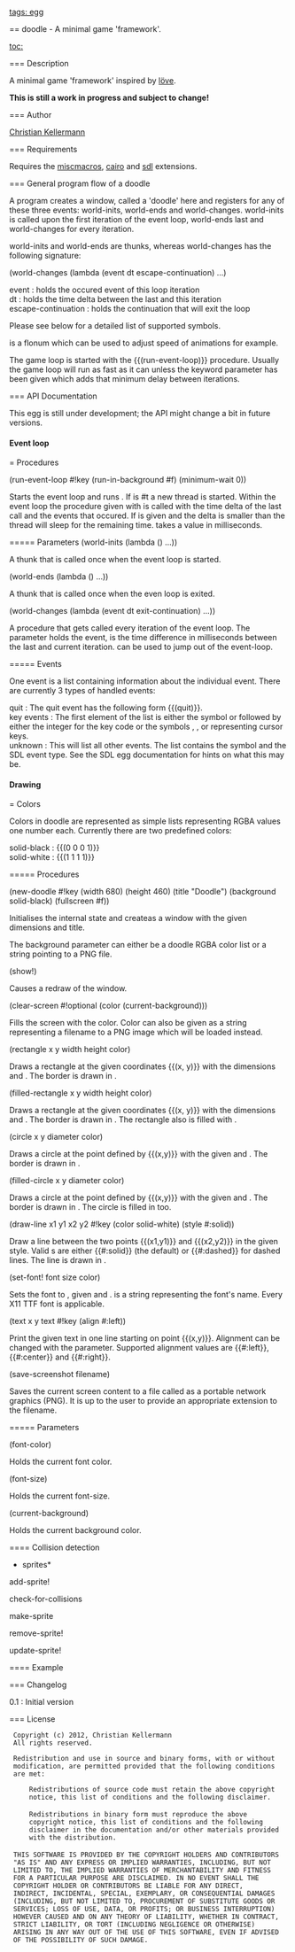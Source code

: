 [[tags: egg]]

== doodle - A minimal game 'framework'.

[[toc:]]

=== Description

A minimal game 'framework' inspired by [[http://love2d.org/|löve]].

'''This is still a work in progress and subject to change!'''

=== Author

[[/users/christian-kellermann|Christian Kellermann]]

=== Requirements

Requires the [[miscmacros]], [[cairo]] and [[sdl]] extensions.

=== General program flow of a doodle

A program creates a window, called a 'doodle' here and registers for
any of these three events: world-inits, world-ends and
world-changes. world-inits is called upon the first iteration of the
event loop, world-ends last and world-changes for every iteration.

world-inits and world-ends are thunks, whereas world-changes has the
following signature:

<procedure>(world-changes (lambda (event dt escape-continuation) ...)</procedure>

; event : holds the occured event of this loop iteration
; dt : holds the time delta between the last and this iteration
; escape-continuation : holds the continuation that will exit the loop

Please see below for a detailed list of supported {{event}} symbols.

{{dt}} is a flonum which can be used to adjust speed of animations for
example.

The game loop is started with the {{(run-event-loop)}} procedure.
Usually the game loop will run as fast as it can unless the keyword
parameter {{minimum-wait}} has been given which adds that minimum
delay between iterations.

=== API Documentation

This egg is still under development; the API might change a bit in
future versions.

==== Event loop
===== Procedures
<procedure>(run-event-loop #!key (run-in-background #f) (minimum-wait 0))</procedure>

Starts the event loop and runs {{world-inits}}. If
{{run-in-background}} is #t a new thread is started. Within the event
loop the procedure given with {{world-changes}} is called with the
time delta of the last call and the events that occured. If
{{minimum-wait}} is given and the delta is smaller than
{{minimum-wait}} the thread will sleep for the remaining
time. {{minimum-wait}} takes a value in milliseconds.

===== Parameters
<parameter>(world-inits (lambda () ...))</parameter>

A thunk that is called once when the event loop is started.

<parameter>(world-ends (lambda () ...))</parameter>

A thunk that is called once when the even loop is exited.

<parameter>(world-changes (lambda (event dt exit-continuation) ...))</parameter>

A procedure that gets called every iteration of the event loop. The
{{event}} parameter holds the event, {{dt}} is the time difference in
milliseconds between the last and current
iteration. {{exit-continuation}} can be used to jump out of the
event-loop.

===== Events

One event is a list containing information about the individual
event. There are currently 3 types of handled events:

; quit : The quit event has the following form {{(quit)}}.
; key events : The first element of the list is either the symbol {{pressed}} or {{released}} followed by either the integer for the key code or the symbols {{up}}, {{down}}, {{left}} or {{right}} representing cursor keys.
; unknown : This will list all other events. The list contains the symbol {{unknown}} and the SDL event type. See the SDL egg documentation for hints on what this may be.

==== Drawing
===== Colors

Colors in doodle are represented as simple lists representing RGBA
values one number each. Currently there are two predefined colors:

; solid-black : {{(0 0 0 1)}}
; solid-white : {{(1 1 1 1)}}

===== Procedures

<procedure>(new-doodle #!key (width 680) (height 460) (title "Doodle") (background solid-black) (fullscreen #f))</procedure>

Initialises the internal state and createas a window with the given
dimensions and title.

The background parameter can either be a doodle RGBA color list or a
string pointing to a PNG file.

<procedure>(show!)</procedure>

Causes a redraw of the window.

<procedure>(clear-screen #!optional (color (current-background)))</procedure>

Fills the screen with the {{current-background}} color. Color can
also be given as a string representing a filename to a PNG image which
will be loaded instead.

<procedure>(rectangle x y width height color)</procedure>

Draws a rectangle at the given coordinates {{(x, y)}} with the
dimensions {{width}} and {{height}}. The border is drawn in {{color}}.

<procedure>(filled-rectangle x y width height color)</procedure>

Draws a rectangle at the given coordinates {{(x, y)}} with the
dimensions {{width}} and {{height}}. The border is drawn in
{{color}}. The rectangle also is filled with {{color}}.

<procedure>(circle x y diameter color)</procedure>

Draws a circle at the point defined by {{(x,y)}} with the given
{{diameter}} and {{color}}. The border is drawn in {{color}}.

<procedure>(filled-circle x y diameter color)</procedure>

Draws a circle at the point defined by {{(x,y)}} with the given
{{diameter}} and {{color}}. The border is drawn in {{color}}. The
circle is filled in {{color}} too.

<procedure>(draw-line x1 y1 x2 y2 #!key (color solid-white) (style #:solid))</procedure>

Draw a line between the two points {{(x1,y1)}} and {{(x2,y2)}} in the
given style. Valid {{style}}s are either {{#:solid}} (the default) or
{{#:dashed}} for dashed lines. The line is drawn in {{color}}.

<procedure>(set-font! font size color)</procedure>

Sets the font to {{font}}, given {{size}} and {{color}}. {{font}} is a
string representing the font's name. Every X11 TTF font is applicable.

<procedure>(text x y text #!key (align #:left))</procedure>

Print the given text in one line starting on point
{{(x,y)}}. Alignment can be changed with the {{align}}
parameter. Supported alignment values are {{#:left}}, {{#:center}} and
{{#:right}}.

<procedure>(save-screenshot filename)</procedure>

Saves the current screen content to a file called {{filename}} as a
portable network graphics (PNG). It is up to the user to provide an
appropriate extension to the filename.

===== Parameters

<parameter>(font-color)</parameter>

Holds the current font color.

<parameter>(font-size)</parameter>

Holds the current font-size.

<parameter>(current-background)</parameter>

Holds the current background color.

==== Collision detection

*sprites*

<procedure>add-sprite!</procedure>

<procedure>check-for-collisions</procedure>

<procedure>make-sprite</procedure>

<procedure>remove-sprite!</procedure>

<procedure>update-sprite!</procedure>

==== Example

<enscript highlight="scheme">
</enscript>

=== Changelog

; 0.1 : Initial version

=== License

  Copyright (c) 2012, Christian Kellermann
  All rights reserved.

  Redistribution and use in source and binary forms, with or without
  modification, are permitted provided that the following conditions
  are met:

      Redistributions of source code must retain the above copyright
      notice, this list of conditions and the following disclaimer.
 
      Redistributions in binary form must reproduce the above
      copyright notice, this list of conditions and the following
      disclaimer in the documentation and/or other materials provided
      with the distribution.
 
  THIS SOFTWARE IS PROVIDED BY THE COPYRIGHT HOLDERS AND CONTRIBUTORS
  "AS IS" AND ANY EXPRESS OR IMPLIED WARRANTIES, INCLUDING, BUT NOT
  LIMITED TO, THE IMPLIED WARRANTIES OF MERCHANTABILITY AND FITNESS
  FOR A PARTICULAR PURPOSE ARE DISCLAIMED. IN NO EVENT SHALL THE
  COPYRIGHT HOLDER OR CONTRIBUTORS BE LIABLE FOR ANY DIRECT,
  INDIRECT, INCIDENTAL, SPECIAL, EXEMPLARY, OR CONSEQUENTIAL DAMAGES
  (INCLUDING, BUT NOT LIMITED TO, PROCUREMENT OF SUBSTITUTE GOODS OR
  SERVICES; LOSS OF USE, DATA, OR PROFITS; OR BUSINESS INTERRUPTION)
  HOWEVER CAUSED AND ON ANY THEORY OF LIABILITY, WHETHER IN CONTRACT,
  STRICT LIABILITY, OR TORT (INCLUDING NEGLIGENCE OR OTHERWISE)
  ARISING IN ANY WAY OUT OF THE USE OF THIS SOFTWARE, EVEN IF ADVISED
  OF THE POSSIBILITY OF SUCH DAMAGE.
